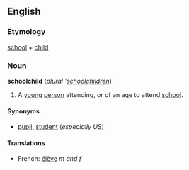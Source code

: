 ==English==
===Etymology===
[[school]] + [[child]]

===Noun===
'''schoolchild''' (''plural'' '''[[schoolchildren]]'')

#A [[young]] [[person]] attending, or of an age to attend [[school]].

====Synonyms====
*[[pupil]], [[student]] (''especially US'')

====Translations====
*French: [[élève]] ''m and f''